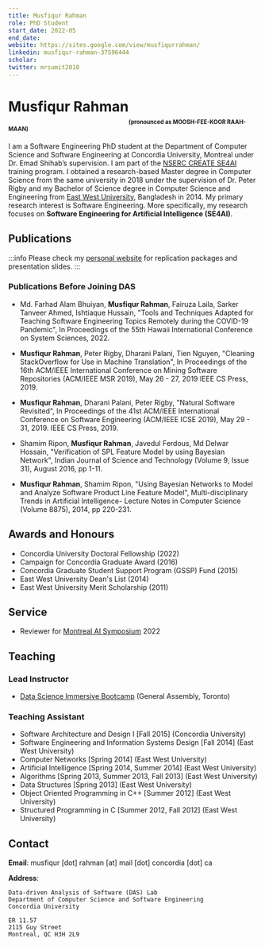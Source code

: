 ```yaml
---
title: Musfiqur Rahman
role: PhD Student
start_date: 2022-05
end_date:
website: https://sites.google.com/view/musfiqurrahman/
linkedin: musfiqur-rahman-37596444
scholar: 
twitter: mrsumit2010
---
```


# Musfiqur Rahman<sub><sub><sub><sub><sub>(pronounced as MOOSH-FEE-KOOR RAAH-MAAN)</sub></sub></sub></sub></sub>

I am a Software Engineering PhD student at the Department of Computer Science and Software Engineering at Concordia University, Montreal under Dr. Emad Shihab’s supervision. I am part of the [NSERC CREATE SE4AI](https://se4ai.org/) training program. I obtained a research-based Master degree in Computer Science from the same university in 2018 under the supervision of Dr. Peter Rigby and my Bachelor of Science degree in Computer Science and Engineering from [East West University](https://www.ewubd.edu/), Bangladesh in 2014. My primary research interest is Software Engineering. More specifically, my research focuses on <strong>Software Engineering for Artificial Intelligence (SE4AI)</strong>.

## Publications

:::info
Please check my [personal website](https://sites.google.com/view/musfiqurrahman/ResearchAndPublications) for replication packages and presentation slides.
:::


<AuthorPublications firstname="Musfiqur" lastname="Rahman" />

### Publications Before Joining DAS

- Md. Farhad Alam Bhuiyan, **Musfiqur Rahman**, Fairuza Laila, Sarker Tanveer Ahmed, Ishtiaque Hussain, "Tools and Techniques Adapted for Teaching Software Engineering Topics Remotely during the COVID-19 Pandemic", In Proceedings of the 55th Hawaii International Conference on System Sciences, 2022.

- **Musfiqur Rahman**, Peter Rigby, Dharani Palani, Tien Nguyen, "Cleaning StackOverflow for Use in Machine Translation", In Proceedings of the 16th ACM/IEEE International Conference on Mining Software Repositories (ACM/IEEE MSR 2019), May 26 - 27, 2019 IEEE CS Press, 2019.

- **Musfiqur Rahman**,  Dharani Palani, Peter Rigby, "Natural Software Revisited", In Proceedings of the 41st ACM/IEEE International Conference on Software Engineering (ACM/IEEE ICSE 2019), May 29 - 31, 2019. IEEE CS Press, 2019.

- Shamim Ripon, **Musfiqur Rahman**, Javedul Ferdous, Md Delwar Hossain, "Verification of SPL Feature Model by using Bayesian Network", Indian Journal of Science and Technology (Volume 9, Issue 31), August 2016, pp 1-11.

- **Musfiqur Rahman**, Shamim Ripon, "Using Bayesian Networks to Model and Analyze Software Product Line Feature Model", Multi-disciplinary Trends in Artificial Intelligence- Lecture Notes in Computer Science (Volume 8875), 2014, pp 220-231.



## Awards and Honours

- Concordia University Doctoral Fellowship (2022)
- Campaign for Concordia Graduate Award (2016)
- Concordia Graduate Student Support Program (GSSP) Fund (2015)
- East West University Dean's List (2014)
- East West University Merit Scholarship (2011)

## Service

- Reviewer for [Montreal AI Symposium](http://montrealaisymposium.com/) 2022

## Teaching

### Lead Instructor

- [Data Science Immersive Bootcamp](https://generalassemb.ly/instructors/musfiqur-rahman/23532) (General Assembly, Toronto)

### Teaching Assistant

- Software Architecture and Design I [Fall 2015] (Concordia University)
- Software Engineering and Information Systems Design [Fall 2014] (East West University)
- Computer Networks [Spring 2014] (East West University)
- Artificial Intelligence [Spring 2014, Summer 2014] (East West University)
- Algorithms [Spring 2013, Summer 2013, Fall 2013] (East West University)
- Data Structures [Spring 2013] (East West University)
- Object Oriented Programming in C++ [Summer 2012] (East West University)
- Structured Programming in C [Summer 2012, Fall 2012] (East West University)
## Contact

**Email**: musfiqur [dot] rahman [at] mail [dot] concordia [dot] ca

**Address**:

```
Data-driven Analysis of Software (DAS) Lab
Department of Computer Science and Software Engineering
Concordia University

ER 11.57
2115 Guy Street
Montreal, QC H3H 2L9
```
